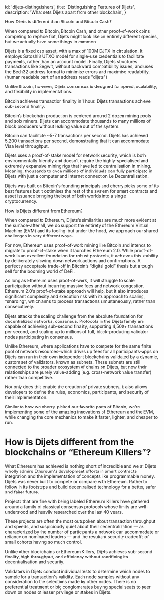 
  id: 'dijets-distinguishers',
  title: 'Distinguishing Features of Dijets',
  description: 'What sets Dijets apart from other blockchain',
}

How Dijets is different than Bitcoin and Bitcoin Cash?

When compared to Bitcoin, Bitcoin Cash, and other proof-of-work coins competing to replace fiat, Dijets might look like an entirely different species, but we actually have some things in common.

Dijets is a fixed cap asset, with a max of 100M DJTX in circulation. It employs Satoshi’s UTXO model for single-use credentials to facilitate payments, rather than an account model. Finally, Dijets structures transactions like Segwit, without backward compatibility issues, and uses the Bech32 address format to minimise errors and maximise readability. (human readable part of an address reads "dijets")

Unlike Bitcoin, however, Dijets consensus is designed for speed, scalability, and flexibility in implementations.

Bitcoin achieves transaction finality in 1 hour. Dijets transactions achieve sub-second finality.

Bitcoin’s blockchain production is centered around 2 dozen mining pools and solo miners. Dijets can accommodate thousands to many millions of block producers without leaking value out of the system.

Bitcoin can facilitate ~5-7 transactions per second. Dijets has achieved 5,200 transactions per second, demonstrating that it can accommodate Visa level throughput.

Dijets uses a proof-of-stake model for network security, which is both environmentally friendly and doesn’t require the highly-specialised and extremely expansive mining rigs that have led to centralisation in mining. Meaning, thousands to even millions of individuals can fully participate in Dijets with just a computer and internet connection i.e Decentralisation.

Dijets was built on Bitcoin's founding principals and cherry picks some of its best features but it optimises the rest of the system for smart contracts and asset issuance bringing the best of both worlds into a single cryptocurrency.

How is Dijets different from Ethereum?

When compared to Ethereum, Dijets’s similarities are much more evident at the surface–after all, we do support the entirety of the Ethereum Virtual Machine (EVM) and its tooling–but under the hood, we approach our shared challenges in very different ways.

For now, Ethereum uses proof-of-work mining like Bitcoin and intends to migrate to proof-of-stake when it launches Ethereum 2.0. While proof-of-work is an excellent foundation for robust protocols, it achieves this stability by deliberately slowing down network actions and confirmations. A perfectly acceptable trade-off in Bitcoin’s “digital gold” thesis but a tough sell for the booming world of DeFi.

As long as Ethereum uses proof-of-work, it will struggle to scale participation without incurring massive fees and network congestion. Ethereum 2.0’s proof-of-stake approach will help, but it also introduces significant complexity and execution risk with its approach to scaling, “sharding”, which aims to process transactions simultaneously, rather than consecutively.

Dijets attacks the scaling challenge from the absolute foundation for decentralized networks, consensus. Protocols in the Dijets family are capable of achieving sub-second finality, supporting 4,500+ transactions per second, and scaling up to millions of full, block-producing validator nodes participating in consensus.

Unlike Ethereum, where applications have to compete for the same finite pool of network resources–which drives up fees for all participants–apps on Dijets can run in their own independent blockchains validated by a dynamic, custom set of validators, known as subnets. These subnets are still connected to the broader ecosystem of chains on Dijets, but now their relationships are purely value-adding (e.g. cross-network value transfer) rather than competitive.

Not only does this enable the creation of private subnets, it also allows developers to define the rules, economics, participants, and security of their implementation.

Similar to how we cherry-picked our favorite parts of Bitcoin, we’re implementing some of the amazing innovations of Ethereum and the EVM, while changing the core mechanics to make it faster, lighter, and cheaper to run.

#  How is Dijets different from the blockchains or “Ethereum Killers”?

What Ethereum has achieved is nothing short of incredible and we at Dijets wholly admire Ethereum's development efforts in smart contracts integration and the implementation of concepts like programmable money. Dijets was never built to compete or compare with Ethereum. Rather to follow in its footsteps and build decentralised technology for a better, safer and fairer future.

Projects that are fine with being labeled Ethereum Killers have gathered around a family of classical consensus protocols whose limits are well-understood and heavily researched over the last 40 years.

These projects are often the most outspoken about transaction throughput and speeds, and suspiciously quiet about their decentralization — as characterized by the number of participants a network can accommodate or reliance on nominated leaders — and the resultant security tradeoffs of small cohorts having so much control.

Unlike other blockchains or Ethereum Killers, Dijets achieves sub-second finality, high throughput, and efficiency without sacrificing its decentralisation and security.

Validators in Dijets conduct individual tests to determine which nodes to sample for a transaction's validity. Each node samples without any consideration to the selections made by other nodes. There is no preferential treatment or big conglomerates buying special seats to peer down on nodes of lesser privilege or stakes in Dijets.


